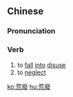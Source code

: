 {{also|荒废}}
==Chinese==
{{zh-forms|s=荒废}}

===Pronunciation===
{{zh-pron
|m=huāngfèi
|c=fong1 fai3
|h=pfs=fông-fi
|mn=hng-hùi/hong-hùi/hong-hùi/hng-hùi
|cat=v
}}

===Verb===
{{zh-verb}}

# to [[fall]] [[into]] [[disuse]]
# to [[neglect]]

[[ko:荒廢]]
[[hu:荒廢]]